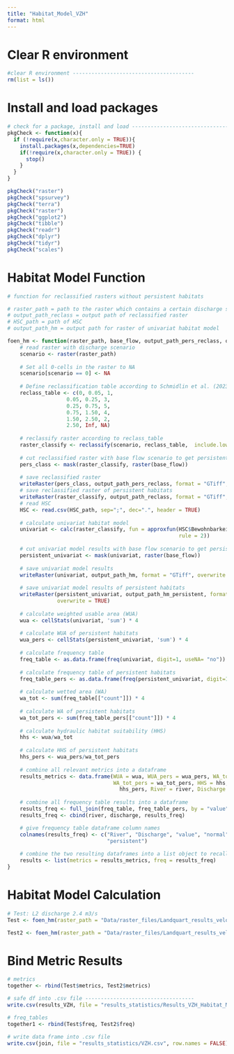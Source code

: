 ```yaml
---
title: "Habitat_Model_VZH"
format: html
---
```


# Clear R environment 
```r
#clear R environment ---------------------------------------
rm(list = ls())
```

# Install and load packages 
```r
# check for a package, install and load ---------------------------------------
pkgCheck <- function(x){ 
  if (!require(x,character.only = TRUE)){
    install.packages(x,dependencies=TRUE)
    if(!require(x,character.only = TRUE)) {
      stop()
    }
  }
}

pkgCheck("raster")
pkgCheck("spsurvey")
pkgCheck("terra")
pkgCheck("raster")
pkgCheck("ggplot2")
pkgCheck("tibble")
pkgCheck("readr")
pkgCheck("dplyr")
pkgCheck("tidyr")
pkgCheck("scales")
```

# Habitat Model Function
```r
# function for reclassified rasters without persistent habitats

# raster_path = path to the raster which contains a certain discharge scenario
# output_path_reclass = output path of reclassified raster
# HSC_path = path of HSC 
# output_path_hm = output path for raster of univariat habitat model

foen_hm <- function(raster_path, base_flow, output_path_pers_reclass, output_path_reclass, HSC_path, output_path_hm, output_path_hm_persistent, river, discharge){
    # read raster with discharge scenario
    scenario <- raster(raster_path) 
    
    # Set all 0-cells in the raster to NA
    scenario[scenario == 0] <- NA  
    
    # Define reclassification table according to Schmidlin et al. (2023)
    reclass_table <- c(0, 0.05, 1, 
                   0.05, 0.25, 3, 
                   0.25, 0.75, 5,
                   0.75, 1.50, 4,
                   1.50, 2.50, 2,
                   2.50, Inf, NA)
    
    # reclassify raster according to reclass_table 
    raster_classify <- reclassify(scenario, reclass_table,  include.lowest = TRUE) 
    
    # cut reclassified raster with base flow scenario to get persistent habitats
    pers_class <- mask(raster_classify, raster(base_flow))
    
    # save reclassified raster
    writeRaster(pers_class, output_path_pers_reclass, format = "GTiff", overwrite = TRUE) 
    # save reclassified raster of persistent habitats
    writeRaster(raster_classify, output_path_reclass, format = "GTiff", overwrite = TRUE) 
    # read HSC 
    HSC <- read.csv(HSC_path, sep=";", dec=".", header = TRUE)
    
    # calculate univariat habitat model 
    univariat <- calc(raster_classify, fun = approxfun(HSC$Bewohnbarkeitsklasse, HSC$HSI,
                                                       rule = 2))
    
    # cut univariat model results with base flow scenario to get persistent habitats
    persistent_univariat <- mask(univariat, raster(base_flow)) 
    
    # save univariat model results 
    writeRaster(univariat, output_path_hm, format = "GTiff", overwrite = TRUE)
    
    # save univariat model results of persistent habitats 
    writeRaster(persistent_univariat, output_path_hm_persistent, format = "GTiff",
                overwrite = TRUE)
    
    # calculate weighted usable area (WUA) 
    wua <- cellStats(univariat, 'sum') * 4    
    
    # calculate WUA of persistent habitats
    wua_pers <- cellStats(persistent_univariat, 'sum') * 4 
    
    # calculate frequency table 
    freq_table <- as.data.frame(freq(univariat, digit=1, useNA= "no")) 
    
    # calculate frequency table of persistent habitats  
    freq_table_pers <- as.data.frame(freq(persistent_univariat, digit=1, useNA= "no"))
    
    # calculate wetted area (WA)
    wa_tot <- sum(freq_table[["count"]]) * 4
    
    # calculate WA of persistent habitats 
    wa_tot_pers <- sum(freq_table_pers[["count"]]) * 4
  
    # calculate hydraulic habitat suitability (HHS)
    hhs <- wua/wa_tot 
 
    # calculate HHS of persistent habitats 
    hhs_pers <- wua_pers/wa_tot_pers 
    
    # combine all relevant metrics into a dataframe 
    results_metrics <- data.frame(WUA = wua, WUA_pers = wua_pers, WA_tot = wa_tot,
                                  WA_tot_pers = wa_tot_pers, HHS = hhs, HHS_pers =
                                    hhs_pers, River = river, Discharge = discharge)
    
    # combine all frequency table results into a dataframe 
    results_freq <- full_join(freq_table, freq_table_pers, by = "value")
    results_freq <- cbind(river, discharge, results_freq)

    # give frequency table dataframe column names 
    colnames(results_freq) <- c("River", "Discharge", "value", "normal",
                                "persistent")
    
    # combine the two resulting dataframes into a list object to recall later
    results <- list(metrics = results_metrics, freq = results_freq)
}
```

# Habitat Model Calculation
```r
# Test: L2 discharge 2.4 m3/s
Test <- foen_hm(raster_path = "Data/raster_files/Landquart_results_velocity_2.tif", base_flow = "Data/raster_files/Landquart_results_velocity_2.tif", output_path_pers_reclass = "Data/results_univariate/raster_persistent_2.tif", output_path_reclass = "Data/results_univariate/raster_classify_2.tif", HSC_path = "Data/HSC_MI/HSC_MI.csv", output_path_hm = "Data/results_univariate/VZH_2_TTTT.tif", output_path_hm_persistent = "Data/results_univariate/VZH_2_persistentt.tif", river = "L2", discharge = 2.4)

Test2 <- foen_hm(raster_path = "Data/raster_files/Landquart_results_velocity_18.tif", base_flow = "Data/raster_files/Landquart_results_velocity_2.tif", output_path_pers_reclass = "Data/results_univariate/raster_persistent_18.tif", output_path_reclass = "Data/results_univariate/raster_classify_18.tif", HSC_path = "Data/HSC_MI/HSC_MI.csv", output_path_hm = "Data/results_univariate/VZH_18_Test.tif", output_path_hm_persistent = "Data/results_univariate/VZH_18_persistentt.tif", river = "L2", discharge = 18.6)
```

# Bind Metric Results 
```r
# metrics
together <- rbind(Test$metrics, Test2$metrics)

# safe df into .csv file -----------------------------------
write.csv(results_VZH, file = "results_statistics/Results_VZH_Habitat_Model.csv", row.names = FALSE)

# freq_tables
together1 <- rbind(Test$freq, Test2$freq)

# write data frame into .csv file
write.csv(join, file = "results_statistics/VZH.csv", row.names = FALSE)
```




